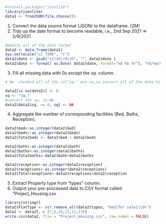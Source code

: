 ```{r}
#install.packages("jsonlite")
library(jsonlite)
data1 <- fromJSON(file.choose())
```
1.	Convert the data source format (JSON) to the dataframe. (2M)
2.	Tidy up the date format to become readable, i.e., 2nd Sep 2021 => 2/9/2021
```{r}
#modify all of the date format
data2 <- data.frame(data1)
Sys.setlocale("LC_TIME", "C")
data2$date <- gsub("st|nd|rd|th", "", data2$date )
data2$date <- format( as.Date( data2$date, format="%d %b %Y"), "%d/%m/%Y" )
```
3.	Fill all missing data with 0s except the sq. column. 
```{r}
# We  checked all of the col"sq." are na,so convert all of the data to 0 first .

data2[is.na(data2)] <- 0
sq <- "sq."
#convert the sq. to NA
data2[data2$sq. == 0, sq] <- NA

```
4.	Aggregate the number of corresponding facilities (Bed, Baths, Reception). 
```{r}
data2$bed<-as.integer(data2$bed)
data2$beds<-as.integer(data2$beds)
data2$Totalbeds <- data2$bed + data2$beds

data2$bath<-as.integer(data2$bath)
data2$baths<-as.integer(data2$baths)
data2$Totalbaths<-data2$bath+data2$baths

data2$reception<-as.integer(data2$reception)
data2$receptions<-as.integer(data2$receptions)
data2$Totalreceptions<-data2$receptions+data2$reception


```
5.	Extract Property type from “types” column. 
6.	Output your pre-processed data to CSV format called ”Project_Housing.csv
```{r}
library(stringr)
data2$FlatType <- str_remove_all(data2$types, "bed|for sale|\\d+")
data2 <- data2[,-c (7,8,10,11,12,13)]
write.csv(data2, file = "Project_Housing.csv", row.names = FALSE)

```
